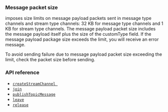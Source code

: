 <PlatformWrapper platform="linux-cpp">

### Message packet size

<Vg k="MESS_SDK" /> imposes size limits on message payload packets sent in message type channels and stream type channels: 32 KB for message type channels and 1 KB for stream type channels. The message payload packet size includes the message payload itself plus the size of the customType field. If the message payload package size exceeds the limit, you will receive an error message.

To avoid sending failure due to message payload packet size exceeding the limit, check the packet size before sending.

### API reference

- [`createStreamChannel `](../reference/api#channelcreatepropsag_platform)
- [`join`](../reference/api#channeljoinpropsag_platform)
- [`publishTopicMessage`](../reference/api#topicpublishpropsag_platform)
- [`leave`](../reference/api#channelleavepropsag_platform)
- [`release`](../reference/api#channelreleasepropsag_platform)

</PlatformWrapper>
